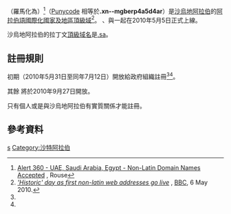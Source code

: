 {{Merge to|.sa|time=2021-06-08T01:20:40+00:00}}
{{Notchinesetitle|time=2021-02-19T01:34:35+00:00}}
{{noteTA
|G1=地名
|1=zh-hans:沙特;zh-hant:沙地;zh-tw:沙烏地;zh-hk:沙地;zh-sg:沙地;zh-cn:沙特;zh-mo:沙地;
}}
{{Infobox Top level domain|
name=السعودية.|
background=#CCCCFF|
image=|
introduced=2010年|
type=[[國際化國家及地區頂級域|國際化國家及地區頂級域]]|
status=新建|
registry=[[Saudi_Network_Information_Center|SaudiNIC]]<ref name="SaudiNIC">[http://www.nic.net.sa/page.php?page=9&lang=1 Launching Arabic domain name Registration] {{webarchive|url=https://web.archive.org/web/20110716000127/http://www.nic.net.sa/page.php?page=9&lang=1 |date=2011-07-16 }}, Saudi Network Information Center</ref>|
sponsor=|
intendeduse={{SAU}}|
actualuse=目前網址轉向拉丁字母[[.sa|.sa]]網域|
restrictions=|
structure=|
document=|
DNSname=.xn--mgberp4a5d4ar|
disputepolicy=|
website=|}}
'''{{rtl-lang|ar|السعودية.}}'''（羅馬化為{{lang|en|'''dotAlSaudiah'''}}）<ref name="Rouse">[http://www.iprights.com/content.output/940/940/Resources/Alerts/Alert%20360%20-%20UAE,%20Saudi%20Arabia,%20Egypt%20-%20Non-Latin%20Domain%20Names%20Accepted.mspx Alert 360 - UAE, Saudi Arabia, Egypt - Non-Latin Domain Names Accepted] {{Wayback|url=http://www.iprights.com/content.output/940/940/Resources/Alerts/Alert%20360%20-%20UAE,%20Saudi%20Arabia,%20Egypt%20-%20Non-Latin%20Domain%20Names%20Accepted.mspx |date=20100513182303 }}, Rouse</ref>（[[Punycode|Punycode]] 相等於'''.xn--mgberp4a5d4ar'''）是[[沙烏地阿拉伯|沙烏地阿拉伯]]的[[阿拉伯語|阿拉伯語]][[國際化國家及地區頂級域|國際化國家及地區頂級域]]<ref>[http://news.bbc.co.uk/2/hi/technology/10100108.stm '' 'Historic' day as first non-latin web addresses go live''] {{Wayback|url=http://news.bbc.co.uk/2/hi/technology/10100108.stm |date=20100612121841 }}, [[BBC|BBC]], 6 May 2010.</ref>。 '''{{rtl-lang|ar|السعودية.}}'''、{{rtl-lang|ar|[[امارات.|امارات.]]}}與{{rtl-lang|ar|[[مصر.|مصر.]]}}一起在2010年5月5日正式上線。

沙烏地阿拉伯的拉丁文[[頂級域名|頂級域名]]是[[.sa|.sa]]。

== 註冊規則 ==
初期（2010年5月31日至同年7月12日）開放給政府組織註冊<ref name="SaudiNIC"/><ref name="Rouse"/>。

其餘<!-- Landrush launch -->將於2010年9月27日開放。

只有個人或是與沙烏地阿拉伯有實質關係才能註冊。

== 參考資料 ==
{{reflist}}

{{ccTLD|IDN}}
{{沙烏地阿拉伯小作品}}

[[Category:國家及地區頂級域|s]]
[[Category:沙特阿拉伯|Category:沙特阿拉伯]]